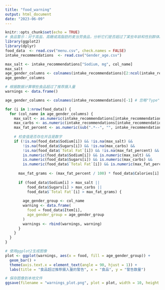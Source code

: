---
title: "food_warning"
output: html_document
date: "2023-06-09"
---

```{r setup, include=FALSE}
knitr::opts_chunk$set(echo = TRUE)
# 食品警示：对于高盐、高糖或高脂肪的麦当劳食品，分析它们是否超过了某些年龄和性别群体的推荐摄入量，并提供警告。
library(ggplot2)
library(dplyr)
food_data  <- read.csv("menu.csv", check.names = FALSE)
intake_recommendations  <- read.csv("Gender_age.csv")
```

```{r}
max_salt <- intake_recommendations["Sodium, mg", col_name]
max_salt
age_gender_columns <- colnames(intake_recommendations)[2:ncol(intake_recommendations)]
age_gender_columns
```



```{r}
# 根据数据计算哪些食品超过了推荐摄入量
warnings <- data.frame()

age_gender_columns <- colnames(intake_recommendations)[-1] # 忽略"Type"列

for (i in 1:nrow(food_data)) {
  for (col_name in age_gender_columns) {
    max_salt <- as.numeric(intake_recommendations[intake_recommendations$Type == "Sodium, mg", col_name])
    max_carbs <- as.numeric(intake_recommendations[intake_recommendations$Type == "Carbohydrate, g", col_name])
    max_fat_percent <- as.numeric(sub(".*--", "", intake_recommendations[intake_recommendations$Type == "Total fat, %kcal", col_name]))
    
    # 检查值是否存在并且是数字
    if (!is.na(food_data$Sodium[i]) && !is.na(max_salt) &&
        !is.na(food_data$Sugars[i]) && !is.na(max_carbs) &&
        !is.na(food_data$`Total Fat`[i]) && !is.na(max_fat_percent) &&
        is.numeric(food_data$Sodium[i]) && is.numeric(max_salt) &&
        is.numeric(food_data$Sugars[i]) && is.numeric(max_carbs) &&
        is.numeric(food_data$`Total Fat`[i]) && is.numeric(max_fat_percent)) {
      
      max_fat_grams <- (max_fat_percent / 100) * food_data$Calories[i] / 9
      
      if (food_data$Sodium[i] > max_salt ||
          food_data$Sugars[i] > max_carbs ||
          food_data$`Total Fat`[i] > max_fat_grams) {
        
        age_gender_group <- col_name
        warning <- data.frame(
          food = food_data$Item[i],
          age_gender_group = age_gender_group
        )
        warnings <- rbind(warnings, warning)
      }
    }
  }
}

```



```{r}
# 使用ggplot2生成图像
plot <- ggplot(warnings, aes(x = food, fill = age_gender_group)) +
  geom_bar() +
  theme(axis.text.x = element_text(angle = 90, hjust = 1)) +
  labs(title = "食品超过推荐摄入量的警告", x = "食品", y = "警告数量")

# 保存图像到本地文件
ggsave(filename = "warnings_plot.png", plot = plot, width = 10, height = 6, dpi = 300)
```


